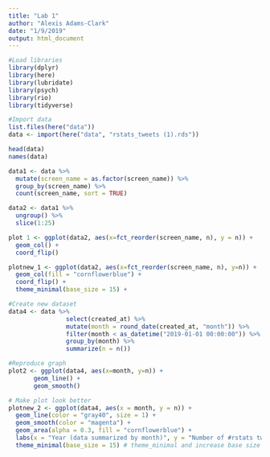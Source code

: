 ```yaml
---
title: "Lab 1"
author: "Alexis Adams-Clark"
date: "1/9/2019"
output: html_document
---
```


```r
#Load libraries
library(dplyr)
library(here)
library(lubridate)
library(psych)
library(rio)
library(tidyverse)

#Import data
list.files(here("data"))
data <- import(here("data", "rstats_tweets (1).rds"))
```

``` r
head(data)
names(data)

data1 <- data %>% 
  mutate(screen_name = as.factor(screen_name)) %>% 
  group_by(screen_name) %>% 
  count(screen_name, sort = TRUE)

data2 <- data1 %>%
  ungroup() %>% 
  slice(1:25)

plot 1 <- ggplot(data2, aes(x=fct_reorder(screen_name, n), y = n)) +
  geom_col() +
  coord_flip()
```

```r
plotnew_1 <- ggplot(data2, aes(x=fct_reorder(screen_name, n), y=n)) +
  geom_col(fill = "cornflowerblue") +
  coord_flip() + 
  theme_minimal(base_size = 15) + 

```

```r
#Create new dataset
data4 <- data %>% 
                select(created_at) %>% 
                mutate(month = round_date(created_at, "month")) %>% 
                filter(month < as_datetime("2019-01-01 00:00:00")) %>% 
                group_by(month) %>% 
                summarize(n = n())

#Reproduce graph
plot2 <- ggplot(data4, aes(x=month, y=n)) + 
       geom_line() +
       geom_smooth()
```

```r
# Make plot look better
plotnew_2 <- ggplot(data4, aes(x = month, y = n)) +
  geom_line(color = "gray40", size = 1) +
  geom_smooth(color = "magenta") +
  geom_area(alpha = 0.3, fill = "cornflowerblue") +
  labs(x = "Year (data summarized by month)", y = "Number of #rstats tweets", title = "Growth of the #rstats hashtag on twitter over time") +
  theme_minimal(base_size = 15) # theme_minimal and increase base size
```

